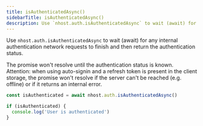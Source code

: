 ```yaml
---
title: isAuthenticatedAsync()
sidebarTitle: isAuthenticatedAsync()
description: Use `nhost.auth.isAuthenticatedAsync` to wait (await) for any internal authentication network requests to finish and then return the authentication status.
---
```


Use `nhost.auth.isAuthenticatedAsync` to wait (await) for any internal authentication network requests to finish and then return the authentication status.

The promise won't resolve until the authentication status is known.
Attention: when using auto-signin and a refresh token is present in the client storage, the promise won't resolve if the server can't be reached (e.g. offline) or if it returns an internal error.

```ts
const isAuthenticated = await nhost.auth.isAuthenticatedAsync()

if (isAuthenticated) {
  console.log('User is authenticated')
}
```
